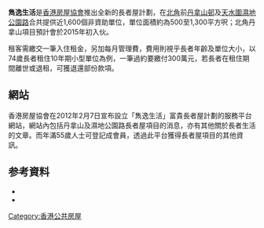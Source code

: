 {{no footnotes|time=2019-04-10T07:59:18+00:00}}
{{refimprove|time=2019-04-10T07:59:18+00:00}}
'''雋逸生活'''是[[香港|香港]][[香港房屋協會|房屋協會]]推出全新的長者屋計劃，在[[北角|北角]]前[[丹拿山邨|丹拿山邨]]及[[天水圍|天水圍]][[濕地公園|濕地公園路]]合共提供近1,600個非資助單位，單位面積約為500至1,300平方呎；北角丹拿山項目預計會於2015年初入伙。

租客需繳交一筆入住租金，另加每月管理費，費用則視乎長者年齡及單位大小，以74歲長者租住10年期小型單位為例，一筆過約要繳付300萬元，若長者在租住期間離世或退租，可獲退還部份款項。

==網站==
香港房屋協會在2012年2月7日宣布設立「雋逸生活」富貴長者屋計劃的服務平台網站，網站內包括丹拿山及濕地公園路長者屋項目的消息，亦有其他關於長者生活的文章。而年滿55歲人士可登記成會員，透過此平台獲得長者屋項目的其他資訊。

== 参考資料 ==
*{{cite news|url= http://news.sina.com.hk/news/2/1/1/2571232/1.html|title= 富貴長者屋 入場300萬起|author= 星島日報報道|publisher= 新浪新闻|date= 2012-02-08|accessdate= 2012-02-10|deadurl= yes|archiveurl= https://web.archive.org/web/20120208235956/http://news.sina.com.hk/news/2/1/1/2571232/1.html|archivedate= 2012-02-08}}
*{{cite news|url= http://www.hkdailynews.com.hk/news.php?id=209239|title= 富貴長者屋入場費300萬|publisher= 新报|date= 2012-02-08|accessdate= 2012-02-10}}{{dead link|date=2018年5月 |bot=InternetArchiveBot |fix-attempted=yes }}

{{香港社會小作品}}
[[Category:香港公共房屋|Category:香港公共房屋]]